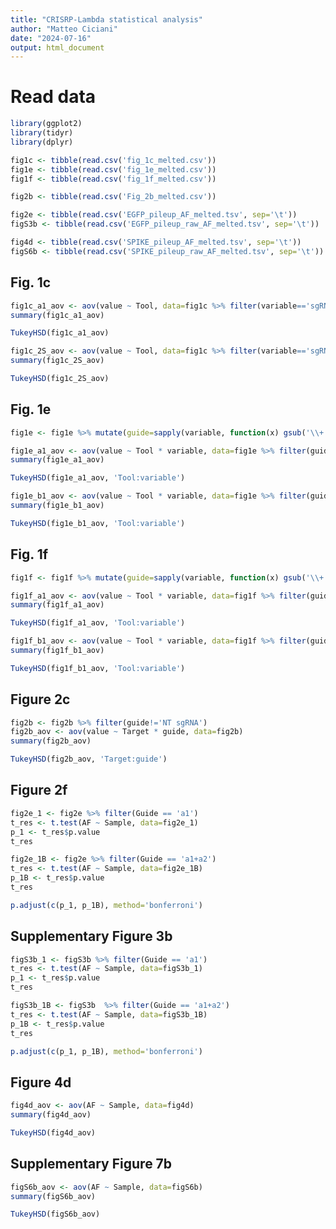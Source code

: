 ```yaml
---
title: "CRISRP-Lambda statistical analysis"
author: "Matteo Ciciani"
date: "2024-07-16"
output: html_document
---
```


# Read data

```r
library(ggplot2)
library(tidyr)
library(dplyr)
```

```r
fig1c <- tibble(read.csv('fig_1c_melted.csv'))
fig1e <- tibble(read.csv('fig_1e_melted.csv'))
fig1f <- tibble(read.csv('fig_1f_melted.csv'))

fig2b <- tibble(read.csv('Fig_2b_melted.csv'))

fig2e <- tibble(read.csv('EGFP_pileup_AF_melted.tsv', sep='\t'))
figS3b <- tibble(read.csv('EGFP_pileup_raw_AF_melted.tsv', sep='\t'))

fig4d <- tibble(read.csv('SPIKE_pileup_AF_melted.tsv', sep='\t'))
figS6b <- tibble(read.csv('SPIKE_pileup_raw_AF_melted.tsv', sep='\t'))
```

## Fig. 1c

```r
fig1c_a1_aov <- aov(value ~ Tool, data=fig1c %>% filter(variable=='sgRNA_a1'))
summary(fig1c_a1_aov)
```

```r
TukeyHSD(fig1c_a1_aov)
```

```r
fig1c_2S_aov <- aov(value ~ Tool, data=fig1c %>% filter(variable=='sgRNA_b1'))
summary(fig1c_2S_aov)
```

```r
TukeyHSD(fig1c_2S_aov)
```

## Fig. 1e

```r
fig1e <- fig1e %>% mutate(guide=sapply(variable, function(x) gsub('\\+.2', '', x)))
```

```r
fig1e_a1_aov <- aov(value ~ Tool * variable, data=fig1e %>% filter(guide=='sgRNA_a1'))
summary(fig1e_a1_aov)
```

```r
TukeyHSD(fig1e_a1_aov, 'Tool:variable')
```

```r
fig1e_b1_aov <- aov(value ~ Tool * variable, data=fig1e %>% filter(guide=='sgRNA_b1'))
summary(fig1e_b1_aov)
```

```r
TukeyHSD(fig1e_b1_aov, 'Tool:variable')
```

## Fig. 1f

```r
fig1f <- fig1f %>% mutate(guide=sapply(variable, function(x) gsub('\\+.2', '', x)))
```

```r
fig1f_a1_aov <- aov(value ~ Tool * variable, data=fig1f %>% filter(guide=='sgRNA_a1'))
summary(fig1f_a1_aov)
```

```r
TukeyHSD(fig1f_a1_aov, 'Tool:variable')
```

```r
fig1f_b1_aov <- aov(value ~ Tool * variable, data=fig1f %>% filter(guide=='sgRNA_b1'))
summary(fig1f_b1_aov)
```

```r
TukeyHSD(fig1f_b1_aov, 'Tool:variable')
```

## Figure 2c

```r
fig2b <- fig2b %>% filter(guide!='NT sgRNA')
fig2b_aov <- aov(value ~ Target * guide, data=fig2b)
summary(fig2b_aov)
```

```r
TukeyHSD(fig2b_aov, 'Target:guide')
```
## Figure 2f

```r
fig2e_1 <- fig2e %>% filter(Guide == 'a1')
t_res <- t.test(AF ~ Sample, data=fig2e_1)
p_1 <- t_res$p.value
t_res
```

```r
fig2e_1B <- fig2e %>% filter(Guide == 'a1+a2')
t_res <- t.test(AF ~ Sample, data=fig2e_1B)
p_1B <- t_res$p.value
t_res
```

```r
p.adjust(c(p_1, p_1B), method='bonferroni')
```


## Supplementary Figure 3b

```r
figS3b_1 <- figS3b %>% filter(Guide == 'a1')
t_res <- t.test(AF ~ Sample, data=figS3b_1)
p_1 <- t_res$p.value
t_res
```

```r
figS3b_1B <- figS3b  %>% filter(Guide == 'a1+a2')
t_res <- t.test(AF ~ Sample, data=figS3b_1B)
p_1B <- t_res$p.value
t_res
```

```r
p.adjust(c(p_1, p_1B), method='bonferroni')
```

## Figure 4d

```r
fig4d_aov <- aov(AF ~ Sample, data=fig4d)
summary(fig4d_aov)
```

```r
TukeyHSD(fig4d_aov)
```

## Supplementary Figure 7b

```r
figS6b_aov <- aov(AF ~ Sample, data=figS6b)
summary(figS6b_aov)
```

```r
TukeyHSD(figS6b_aov)
```


